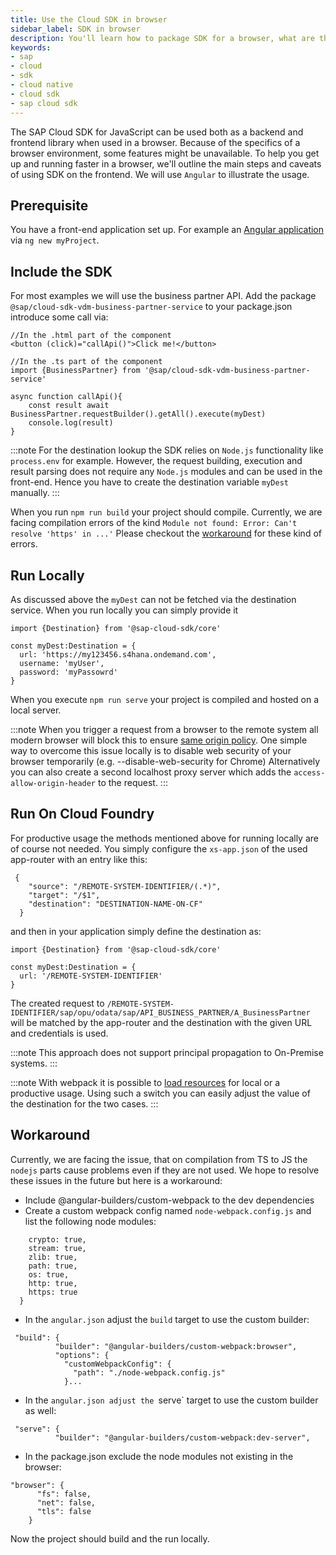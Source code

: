 ```yaml
---
title: Use the Cloud SDK in browser
sidebar_label: SDK in browser
description: You'll learn how to package SDK for a browser, what are the limitations, and how to use it with popular frontend frameworks.
keywords:
- sap
- cloud
- sdk
- cloud native
- cloud sdk
- sap cloud sdk
---
```


The SAP Cloud SDK for JavaScript can be used both as a backend and frontend library when used in a browser.
Because of the specifics of a browser environment, some features might be unavailable.
To help you get up and running faster in a browser, we'll outline the main steps and caveats of using SDK on the frontend.
We will use `Angular` to illustrate the usage.

## Prerequisite

You have a front-end application set up.
For example an [Angular application](https://angular.io/cli/new) via `ng new myProject`.

## Include the SDK

For most examples we will use the business partner API.
Add the package `@sap/cloud-sdk-vdm-business-partner-service` to your package.json introduce some call via:
```
//In the .html part of the component
<button (click)="callApi()">Click me!</button>

//In the .ts part of the component
import {BusinessPartner} from '@sap/cloud-sdk-vdm-business-partner-service'

async function callApi(){
    const result await BusinessPartner.requestBuilder().getAll().execute(myDest)
    console.log(result)
}
```

:::note
For the destination lookup the SDK relies on `Node.js` functionality like `process.env` for example.
However, the request building, execution and result parsing does not require any `Node.js` modules and can be used in the front-end.
Hence you have to create the destination variable `myDest` manually.
:::

When you run `npm run build` your project should compile.
Currently, we are facing compilation errors of the kind `Module not found: Error: Can't resolve 'https' in ...'`
Please checkout the [workaround](#workaround) for these kind of errors.

## Run Locally

As discussed above the `myDest` can not be fetched via the destination service.
When you run locally you can simply provide it
```
import {Destination} from '@sap-cloud-sdk/core'

const myDest:Destination = {
  url: 'https://my123456.s4hana.ondemand.com',
  username: 'myUser',
  password: 'myPassowrd'
}
```

When you execute `npm run serve` your project is compiled and hosted on a local server.

:::note
When you trigger a request from a browser to the remote system all modern browser will block this to ensure [same origin policy](https://en.wikipedia.org/wiki/Same-origin_policy).
One simple way to overcome this issue locally is to disable web security of your  browser temporarily (e.g. --disable-web-security for Chrome)
Alternatively you can also create a second localhost proxy server which adds the `access-allow-origin-header` to the request.
:::

## Run On Cloud Foundry

For productive usage the methods mentioned above for running locally are of course not needed.
You simply configure the `xs-app.json` of the used app-router with an entry like this:
```
 {
    "source": "/REMOTE-SYSTEM-IDENTIFIER/(.*)",
    "target": "/$1",
    "destination": "DESTINATION-NAME-ON-CF"
  }
```

and then in your application simply define the destination as:
```
import {Destination} from '@sap-cloud-sdk/core'

const myDest:Destination = {
  url: '/REMOTE-SYSTEM-IDENTIFIER'
}
```

The created request to `/REMOTE-SYSTEM-IDENTIFIER/sap/opu/odata/sap/API_BUSINESS_PARTNER/A_BusinessPartner` will be matched by the app-router and the destination with the given URL and credentials is used.

:::note
This approach does not support principal propagation to On-Premise systems.
:::

:::note
With webpack it is possible to [load resources](https://webpack.js.org/plugins/normal-module-replacement-plugin/) for local or a productive usage.
Using such a switch you can easily adjust the value of the destination for the two cases.
:::

## <a name="workaround"></a>Workaround

Currently, we are facing the issue, that on compilation from TS to JS the `nodejs` parts cause problems even if they are not used.
We hope to resolve these issues in the future but here is a workaround:

- Include @angular-builders/custom-webpack to the dev dependencies
- Create a custom webpack config named `node-webpack.config.js` and list the following node modules:
```node: {
    crypto: true,
    stream: true,
    zlib: true,
    path: true,
    os: true,
    http: true,
    https: true
  }
```
- In the `angular.json` adjust the `build` target to use the custom builder:
```
 "build": {
          "builder": "@angular-builders/custom-webpack:browser",
          "options": {
            "customWebpackConfig": {
              "path": "./node-webpack.config.js"
            }...
```
- In the `angular.json adjust the `serve` target to use the custom builder as well:
```
 "serve": {
          "builder": "@angular-builders/custom-webpack:dev-server",
```
- In the package.json exclude the node modules not existing in the browser:
```
"browser": {
      "fs": false,
      "net": false,
      "tls": false
    }
```
Now the project should build and the run locally.

